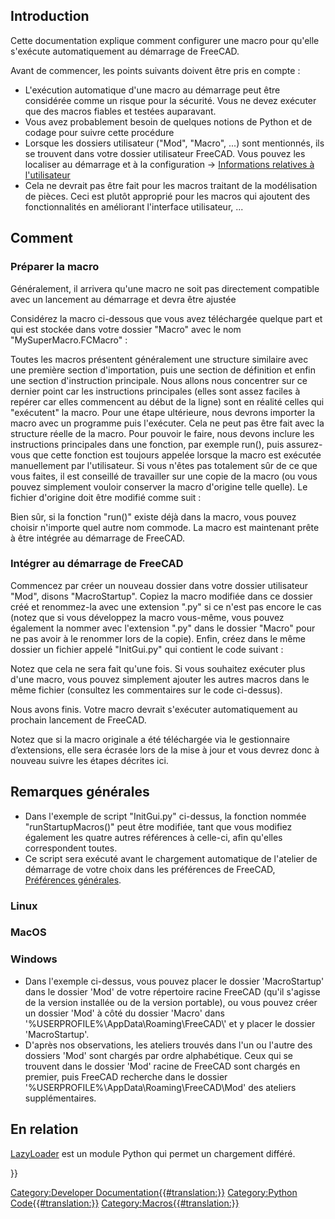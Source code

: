 <languages/>

<span id="Introduction"></span>
== Introduction ==

{{TOCright}}

Cette documentation explique comment configurer une macro pour qu'elle s'exécute automatiquement au démarrage de FreeCAD.

Avant de commencer, les points suivants doivent être pris en compte :
* L'exécution automatique d'une macro au démarrage peut être considérée comme un risque pour la sécurité. Vous ne devez exécuter que des macros fiables et testées auparavant.
* Vous avez probablement besoin de quelques notions de Python et de codage pour suivre cette procédure
* Lorsque les dossiers utilisateur ("Mod", "Macro", ...) sont mentionnés, ils se trouvent dans votre dossier utilisateur FreeCAD. Vous pouvez les localiser au démarrage et à la configuration → [[Start_up_and_Configuration/fr#Informations_correspondant_.C3.A0_l.27utilisateur|Informations relatives à l'utilisateur]]
* Cela ne devrait pas être fait pour les macros traitant de la modélisation de pièces. Ceci est plutôt approprié pour les macros qui ajoutent des fonctionnalités en améliorant l'interface utilisateur, ...

<span id="How_to"></span>
== Comment ==

<span id="Prepare_the_macro"></span>
=== Préparer la macro ===

Généralement, il arrivera qu'une macro ne soit pas directement compatible avec un lancement au démarrage et devra être ajustée

Considérez la macro ci-dessous que vous avez téléchargée quelque part et qui est stockée dans votre dossier "Macro" avec le nom "MySuperMacro.FCMacro" :

{{Code|code=
## Import section ##
from PySide import QtGui

## Definition section (classes, functions, ...)
class MyMsgBox(QtGui.QMessageBox):

    def __init__(self):
        super(MyMsgBox, self).information(None, "MyTitle", "MyText")

## Main instruction section
MyMsgBox()
}}

Toutes les macros présentent généralement une structure similaire avec une première section d'importation, puis une section de définition et enfin une section d'instruction principale. Nous allons nous concentrer sur ce dernier point car les instructions principales (elles sont assez faciles à repérer car elles commencent au début de la ligne) sont en réalité celles qui "exécutent" la macro. Pour une étape ultérieure, nous devrons importer la macro avec un programme puis l'exécuter. Cela ne peut pas être fait avec la structure réelle de la macro. Pour pouvoir le faire, nous devons inclure les instructions principales dans une fonction, par exemple run(), puis assurez-vous que cette fonction est toujours appelée lorsque la macro est exécutée manuellement par l'utilisateur. Si vous n'êtes pas totalement sûr de ce que vous faites, il est conseillé de travailler sur une copie de la macro (ou vous pouvez simplement vouloir conserver la macro d'origine telle quelle).
Le fichier d'origine doit être modifié comme suit :

{{Code|code=
from PySide import QtGui
## The 2 below lines shall be added if not already present to ensure FreeCAD modules are imported
import FreeCAD as App
import FreeCADGui as Gui

class MyMsgBox(QtGui.QMessageBox):

    def __init__(self):
        super(MyMsgBox, self).information(None, "MyTitle", "MyText")

## Enclose the main instructions in a function
def run():
    MyMsgBox()

## Ensure main instructions are still called in case of manual run
if __name__ == '__main__':
    run()
}}

Bien sûr, si la fonction "run()" existe déjà dans la macro, vous pouvez choisir n'importe quel autre nom commode. La macro est maintenant prête à être intégrée au démarrage de FreeCAD.

<span id="Integrate_into_FreeCAD_startup"></span>
=== Intégrer au démarrage de FreeCAD ===

Commencez par créer un nouveau dossier dans votre dossier utilisateur "Mod", disons "MacroStartup". Copiez la macro modifiée dans ce dossier créé et renommez-la avec une extension ".py" si ce n'est pas encore le cas (notez que si vous développez la macro vous-même, vous pouvez également la nommer avec l'extension ".py" dans le dossier "Macro" pour ne pas avoir à le renommer lors de la copie). Enfin, créez dans le même dossier un fichier appelé "InitGui.py" qui contient le code suivant :

{{Code|code=
def runStartupMacros(name):
    # Do not run when NoneWorkbench is activated because UI isn't yet completely there
    if name != "NoneWorkbench":
        # Run macro only once by disconnecting the signal at first call
        FreeCADGui.getMainWindow().workbenchActivated.disconnect(runStartupMacros)

        # Following 2 lines shall be duplicated for each macro to run
        import MySuperMacro
        MySuperMacro.run()

        # Eg. if a second macro shall be launched at startup
        # import MyWonderfulMacro
        # MyWonderfulMacro.run()

# The following 2 lines are important because InitGui.py files are passed to the exec() function...
# ...and the runMacro wouldn't be visible outside. So explicitly add it to __main__
import __main__
__main__.runStartupMacros = runStartupMacros

# Connect the function that runs the macro to the appropriate signal
FreeCADGui.getMainWindow().workbenchActivated.connect(runStartupMacros)
}}

Notez que cela ne sera fait qu'une fois. Si vous souhaitez exécuter plus d'une macro, vous pouvez simplement ajouter les autres macros dans le même fichier (consultez les commentaires sur le code ci-dessus).

Nous avons finis. Votre macro devrait s'exécuter automatiquement au prochain lancement de FreeCAD.

Notez que si la macro originale a été téléchargée via le gestionnaire d’extensions, elle sera écrasée lors de la mise à jour et vous devrez donc à nouveau suivre les étapes décrites ici.

<span id="General_Notes"></span>
==Remarques générales==

* Dans l'exemple de script "InitGui.py" ci-dessus, la fonction nommée "runStartupMacros()" peut être modifiée, tant que vous modifiez également les quatre autres références à celle-ci, afin qu'elles correspondent toutes.
* Ce script sera exécuté avant le chargement automatique de l'atelier de démarrage de votre choix dans les préférences de FreeCAD, [[Preferences_Editor/fr#Pr.C3.A9f.C3.A9rences_g.C3.A9n.C3.A9rales|Préférences générales]].

===Linux===

===MacOS===

===Windows===

* Dans l'exemple ci-dessus, vous pouvez placer le dossier 'MacroStartup' dans le dossier 'Mod' de votre répertoire racine FreeCAD (qu'il s'agisse de la version installée ou de la version portable), ou vous pouvez créer un dossier 'Mod' à côté du dossier 'Macro' dans '%USERPROFILE%\AppData\Roaming\FreeCAD\' et y placer le dossier 'MacroStartup'.
* D'après nos observations, les ateliers trouvés dans l'un ou l'autre des dossiers 'Mod' sont chargés par ordre alphabétique. Ceux qui se trouvent dans le dossier 'Mod' racine de FreeCAD sont chargés en premier, puis FreeCAD recherche dans le dossier '%USERPROFILE%\AppData\Roaming\FreeCAD\Mod' des ateliers supplémentaires.

<span id="Related"></span>
== En relation ==

[[Extra_python_modules/fr#LazyLoader|LazyLoader]] est un module Python qui permet un chargement différé.


{{Powerdocnavi{{#translation:}}}}
[[Category:Developer Documentation{{#translation:}}]]
[[Category:Python Code{{#translation:}}]]
[[Category:Macros{{#translation:}}]]